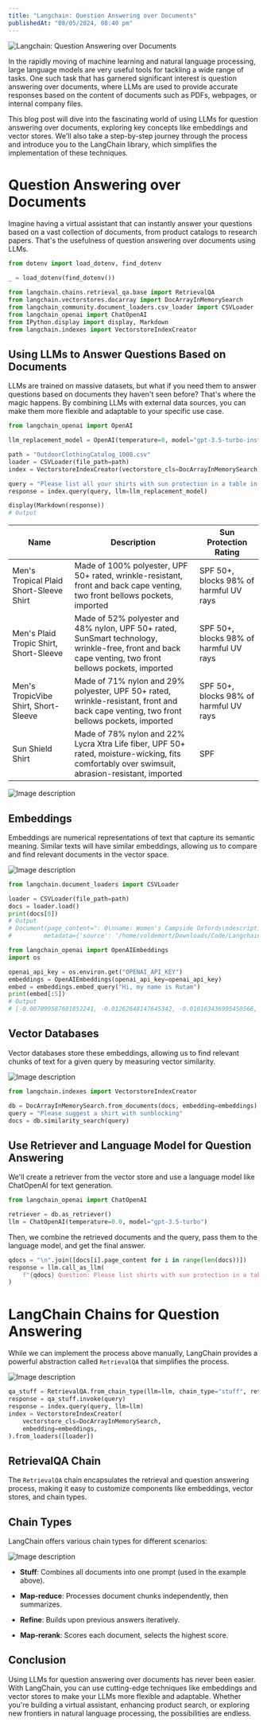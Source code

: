 ```yaml
---
title: "Langchain: Question Answering over Documents"
publishedAt: "08/05/2024, 08:40 pm"
---
```


![Langchain: Question Answering over Documents](https://dev-to-uploads.s3.amazonaws.com/uploads/articles/uvmqvgzps6oodrywglri.jpg)

In the rapidly moving of machine learning and natural language processing, large language models are very useful tools for tackling a wide range of tasks. One such task that has garnered significant interest is question answering over documents, where LLMs are used to provide accurate responses based on the content of documents such as PDFs, webpages, or internal company files.

This blog post will dive into the fascinating world of using LLMs for question answering over documents, exploring key concepts like embeddings and vector stores. We'll also take a step-by-step journey through the process and introduce you to the LangChain library, which simplifies the implementation of these techniques.

# Question Answering over Documents

Imagine having a virtual assistant that can instantly answer your questions based on a vast collection of documents, from product catalogs to research papers. That's the usefulness of question answering over documents using LLMs.

```python
from dotenv import load_dotenv, find_dotenv

_ = load_dotenv(find_dotenv())

from langchain.chains.retrieval_qa.base import RetrievalQA
from langchain.vectorstores.docarray import DocArrayInMemorySearch
from langchain_community.document_loaders.csv_loader import CSVLoader
from langchain_openai import ChatOpenAI
from IPython.display import display, Markdown
from langchain.indexes import VectorstoreIndexCreator
```

## Using LLMs to Answer Questions Based on Documents

LLMs are trained on massive datasets, but what if you need them to answer questions based on documents they haven't seen before? That's where the magic happens. By combining LLMs with external data sources, you can make them more flexible and adaptable to your specific use case.

```python
from langchain_openai import OpenAI

llm_replacement_model = OpenAI(temperature=0, model="gpt-3.5-turbo-instruct")

path = "OutdoorClothingCatalog_1000.csv"
loader = CSVLoader(file_path=path)
index = VectorstoreIndexCreator(vectorstore_cls=DocArrayInMemorySearch).from_loaders([loader])

query = "Please list all your shirts with sun protection in a table in markdown and summarize each one."
response = index.query(query, llm=llm_replacement_model)

display(Markdown(response))
# Output
```

| Name | Description | Sun Protection Rating |
| --- | --- | --- |
| Men's Tropical Plaid Short-Sleeve Shirt | Made of 100% polyester, UPF 50+ rated, wrinkle-resistant, front and back cape venting, two front bellows pockets, imported | SPF 50+, blocks 98% of harmful UV rays |
| Men's Plaid Tropic Shirt, Short-Sleeve | Made of 52% polyester and 48% nylon, UPF 50+ rated, SunSmart technology, wrinkle-free, front and back cape venting, two front bellows pockets, imported | SPF 50+, blocks 98% of harmful UV rays |
| Men's TropicVibe Shirt, Short-Sleeve | Made of 71% nylon and 29% polyester, UPF 50+ rated, wrinkle-resistant, front and back cape venting, two front bellows pockets, imported | SPF 50+, blocks 98% of harmful UV rays |
| Sun Shield Shirt | Made of 78% nylon and 22% Lycra Xtra Life fiber, UPF 50+ rated, moisture-wicking, fits comfortably over swimsuit, abrasion-resistant, imported | SPF |


![Image description](https://dev-to-uploads.s3.amazonaws.com/uploads/articles/xafpzpco086l5m2xc97e.png)



## Embeddings

Embeddings are numerical representations of text that capture its semantic meaning. Similar texts will have similar embeddings, allowing us to compare and find relevant documents in the vector space.


![Image description](https://dev-to-uploads.s3.amazonaws.com/uploads/articles/5k5o82zrjlvua10kp182.png)



```python
from langchain.document_loaders import CSVLoader

loader = CSVLoader(file_path=path)
docs = loader.load()
print(docs[0])
# Output
# Document(page_content=": 0\nname: Women's Campside Oxfords\ndescription: This ultracomfortable lace-to-toe Oxford boasts a super-soft canvas, thick cushioning, and quality construction for a broken-in feel from the first time you put them on. \n\nSize & Fit: Order regular shoe size. For half sizes not offered, order up to next whole size. \n\nSpecs: Approx. weight: 1 lb.1 oz. per pair. \n\nConstruction: Soft canvas material for a broken-in feel and look. Comfortable EVA innersole with Cleansport NXT® antimicrobial odor control. Vintage hunt, fish and camping motif on innersole. Moderate arch contour of innersole. EVA foam midsole for cushioning and support. Chain-tread-inspired molded rubber outsole with modified chain-tread pattern. Imported. \n\nQuestions? Please contact us for any inquiries.", 
#         metadata={'source': '/home/voldemort/Downloads/Code/Langchain_Harrison_Chase/Course_1/OutdoorClothingCatalog_1000.csv', 'row': 0})
```

```python
from langchain_openai import OpenAIEmbeddings
import os

openai_api_key = os.environ.get("OPENAI_API_KEY")
embeddings = OpenAIEmbeddings(openai_api_key=openai_api_key)
embed = embeddings.embed_query("Hi, my name is Rutam")
print(embed[:5])  
# Output
# [-0.007099587601852241, -0.01262648147645342, -0.016163436995450566, -0.0208622593573264, -0.013261977828921556]
```

## Vector Databases

Vector databases store these embeddings, allowing us to find relevant chunks of text for a given query by measuring vector similarity.


![Image description](https://dev-to-uploads.s3.amazonaws.com/uploads/articles/4gle6kwejnvn11pm4mcg.png)



```python
from langchain.indexes import VectorstoreIndexCreator

db = DocArrayInMemorySearch.from_documents(docs, embedding=embeddings)
query = "Please suggest a shirt with sunblocking"
docs = db.similarity_search(query)
```

## Use Retriever and Language Model for Question Answering

We'll create a retriever from the vector store and use a language model like ChatOpenAI for text generation.

```python
from langchain_openai import ChatOpenAI

retriever = db.as_retriever()
llm = ChatOpenAI(temperature=0.0, model="gpt-3.5-turbo")
```

Then, we combine the retrieved documents and the query, pass them to the language model, and get the final answer.

```python
qdocs = "\n".join([docs[i].page_content for i in range(len(docs))])
response = llm.call_as_llm(
    f"{qdocs} Question: Please list shirts with sun protection in a table in markdown and summarize each one."
)
```

# LangChain Chains for Question Answering

While we can implement the process above manually, LangChain provides a powerful abstraction called `RetrievalQA` that simplifies the process.


![Image description](https://dev-to-uploads.s3.amazonaws.com/uploads/articles/w9qdepaydzri4qg8gqm0.png)



```python
qa_stuff = RetrievalQA.from_chain_type(llm=llm, chain_type="stuff", retriever=retriever, verbose=True)
response = qa_stuff.invoke(query)
response = index.query(query, llm=llm)
index = VectorstoreIndexCreator(
    vectorstore_cls=DocArrayInMemorySearch,
    embedding=embeddings,
).from_loaders([loader])
```

## RetrievalQA Chain

The `RetrievalQA` chain encapsulates the retrieval and question answering process, making it easy to customize components like embeddings, vector stores, and chain types.

## Chain Types

LangChain offers various chain types for different scenarios:


![Image description](https://dev-to-uploads.s3.amazonaws.com/uploads/articles/l9uhet9xr7ntoa38lqp5.png)



* **Stuff**: Combines all documents into one prompt (used in the example above).
    
* **Map-reduce**: Processes document chunks independently, then summarizes.
    
* **Refine**: Builds upon previous answers iteratively.
    
* **Map-rerank**: Scores each document, selects the highest score.
    

## Conclusion

Using LLMs for question answering over documents has never been easier. With LangChain, you can use cutting-edge techniques like embeddings and vector stores to make your LLMs more flexible and adaptable. Whether you're building a virtual assistant, enhancing product search, or exploring new frontiers in natural language processing, the possibilities are endless.